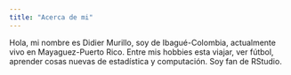 ```yaml
---
title: "Acerca de mi"
---
```


Hola, mi nombre es Didier Murillo, soy de Ibagué-Colombia, actualmente vivo en Mayaguez-Puerto Rico. Entre mis hobbies esta viajar, ver fútbol, aprender cosas nuevas de estadística y computación. Soy fan de RStudio. 

